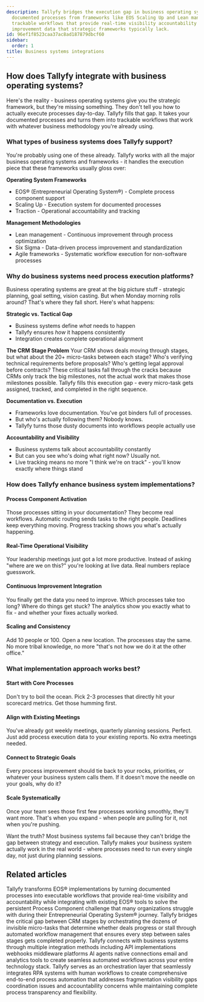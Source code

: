 ```yaml
---
description: Tallyfy bridges the execution gap in business operating systems by transforming
  documented processes from frameworks like EOS Scaling Up and Lean management into
  trackable workflows that provide real-time visibility accountability and continuous
  improvement data that strategic frameworks typically lack.
id: 96ef1f8523caa37ac8ad187879dbcf60
sidebar:
  order: 1
title: Business systems integrations
---
```


## How does Tallyfy integrate with business operating systems?

Here's the reality - business operating systems give you the strategic framework, but they're missing something. They don't tell you how to actually execute processes day-to-day. Tallyfy fills that gap. It takes your documented processes and turns them into trackable workflows that work with whatever business methodology you're already using.

### What types of business systems does Tallyfy support?

You're probably using one of these already. Tallyfy works with all the major business operating systems and frameworks - it handles the execution piece that these frameworks usually gloss over:

**Operating System Frameworks**
- EOS® (Entrepreneurial Operating System®) - Complete process component support
- Scaling Up - Execution system for documented processes  
- Traction - Operational accountability and tracking

**Management Methodologies**
- Lean management - Continuous improvement through process optimization
- Six Sigma - Data-driven process improvement and standardization
- Agile frameworks - Systematic workflow execution for non-software processes

### Why do business systems need process execution platforms?

Business operating systems are great at the big picture stuff - strategic planning, goal setting, vision casting. But when Monday morning rolls around? That's where they fall short. Here's what happens:

**Strategic vs. Tactical Gap**
- Business systems define *what* needs to happen
- Tallyfy ensures *how* it happens consistently  
- Integration creates complete operational alignment

**The CRM Stage Problem**
Your CRM shows deals moving through stages, but what about the 20+ micro-tasks between each stage? Who's verifying technical requirements before proposals? Who's getting legal approval before contracts? These critical tasks fall through the cracks because CRMs only track the big milestones, not the actual work that makes those milestones possible. Tallyfy fills this execution gap - every micro-task gets assigned, tracked, and completed in the right sequence.

**Documentation vs. Execution**
- Frameworks love documentation. You've got binders full of processes.
- But who's actually following them? Nobody knows.
- Tallyfy turns those dusty documents into workflows people actually use

**Accountability and Visibility**
- Business systems talk about accountability constantly
- But can you see who's doing what right now? Usually not.
- Live tracking means no more "I think we're on track" - you'll know exactly where things stand

### How does Tallyfy enhance business system implementations?

#### **Process Component Activation**
Those processes sitting in your documentation? They become real workflows. Automatic routing sends tasks to the right people. Deadlines keep everything moving. Progress tracking shows you what's actually happening.

#### **Real-Time Operational Visibility**  
Your leadership meetings just got a lot more productive. Instead of asking "where are we on this?" you're looking at live data. Real numbers replace guesswork.

#### **Continuous Improvement Integration**
You finally get the data you need to improve. Which processes take too long? Where do things get stuck? The analytics show you exactly what to fix - and whether your fixes actually worked.

#### **Scaling and Consistency**
Add 10 people or 100. Open a new location. The processes stay the same. No more tribal knowledge, no more "that's not how we do it at the other office."

### What implementation approach works best?

#### **Start with Core Processes**
Don't try to boil the ocean. Pick 2-3 processes that directly hit your scorecard metrics. Get those humming first.

#### **Align with Existing Meetings**
You've already got weekly meetings, quarterly planning sessions. Perfect. Just add process execution data to your existing reports. No extra meetings needed.

#### **Connect to Strategic Goals**  
Every process improvement should tie back to your rocks, priorities, or whatever your business system calls them. If it doesn't move the needle on your goals, why do it?

#### **Scale Systematically**
Once your team sees those first few processes working smoothly, they'll want more. That's when you expand - when people are pulling for it, not when you're pushing.

Want the truth? Most business systems fail because they can't bridge the gap between strategy and execution. Tallyfy makes your business system actually work in the real world - where processes need to run every single day, not just during planning sessions.


## Related articles
<CardGrid>
<LinkTitleCard header="<b>Business Systems > EOS integration and process component support</b>" href="/products/pro/integrations/business-systems/eos-integration/" > Tallyfy transforms EOS® implementations by turning documented processes into executable workflows that provide real-time visibility and accountability while integrating with existing EOS® tools to solve the persistent Process Component challenge that many organizations struggle with during their Entrepreneurial Operating System® journey. </LinkTitleCard>
<LinkTitleCard header="<b>Middleware > Integrate to your CRM or ERP</b>" href="/products/pro/integrations/middleware/integrate-into-crm/" > Tallyfy bridges the critical gap between CRM stages by orchestrating the dozens of invisible micro-tasks that determine whether deals progress or stall through automated workflow management that ensures every step between sales stages gets completed properly. </LinkTitleCard>
<LinkTitleCard header="<b>Pro > Integrations</b>" href="/products/pro/integrations/" > Tallyfy connects with business systems through multiple integration methods including API implementations webhooks middleware platforms AI agents native connections email and analytics tools to create seamless automated workflows across your entire technology stack. </LinkTitleCard>
<LinkTitleCard header="<b>Open Api > Combining RPA systems and human operators</b>" href="/products/pro/integrations/open-api/how-does-tallyfy-combine-rpa-systems-and-human-operators/" > Tallyfy serves as an orchestration layer that seamlessly integrates RPA systems with human workflows to create comprehensive end-to-end process automation that addresses fragmentation visibility gaps coordination issues and accountability concerns while maintaining complete process transparency and flexibility. </LinkTitleCard>
</CardGrid>